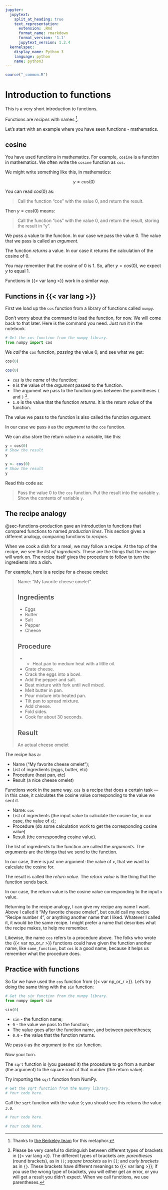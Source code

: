 ```yaml
---
jupyter:
  jupytext:
    split_at_heading: true
    text_representation:
      extension: .Rmd
      format_name: rmarkdown
      format_version: '1.1'
      jupytext_version: 1.2.4
  kernelspec:
    display_name: Python 3
    language: python
    name: python3
---
```


```r
source("_common.R")
```

# Introduction to functions

This is a very short introduction to functions.

Functions are *recipes* with names [^berkeley-thanks].

[^berkeley-thanks]: Thanks to [the Berkeley
  team](https://www.inferentialthinking.com/chapters/08/Functions_and_Tables)
  for this metaphor.


Let's start with an example where you have seen functions - mathematics.

## cosine

You have used functions in mathematics.  For example, `cosine` is a function in
mathematics.  We often write the `cosine` function as `cos`.

We might write something like this, in mathematics:

$$
y = cos(0)
$$

You can read $cos(0)$ as:

> Call the function "cos" with the value 0, and return the result.

Then $y = cos(0)$ means:

> Call the function "cos" with the value 0, and return the result, storing the
> result in "y".

We *pass* a value to the function.  In our case we pass the value $0$.  The
value that we pass is called an *argument*.

The function *returns* a value.  In our case it returns the calculation of the
cosine of $0$.

You may remember that the cosine of 0 is 1.  So, after $y = cos(0)$, we expect
$y$ to equal 1.

Functions in {{< var lang >}} work in a similar way.

## Functions in {{< var lang >}}

::: python
First we load up the `cos` function from a library of functions called `numpy`.

Don't worry about the command to load the function, for now.  We will come back
to that later.  Here is the command you need. Just run it in the notebook.

```python
# Get the cos function from the numpy library.
from numpy import cos
```
:::

We *call* the `cos` function, *passing* the value 0, and see what we get:

```python
cos(0)
```

```r
cos(0)
```

* `cos` is the *name* of the function;
* `0` is the value of the *argument* passed to the function.
* The argument we pass to the function goes between the parentheses `(` and `)`
  [^brackets].
* `1.0` is the value that the function *returns*.  It is the *return value* of
  the function.

[^brackets]: Please be very careful to distinguish between different types of
  brackets in {{< var lang >}}.  The different types of brackets
  are: *parentheses* (round brackets), as in `()`; *square brackets* as in
  `[]`; and *curly brackets* as in `{}`.  These brackets have different
  meanings to {{< var lang >}}; if you use the wrong type of brackets, you
  will either get an error, or you will get a result you didn't expect.
  When we call functions, we use parentheses.

The value we pass to the function is also called the function *argument*.

In our case we pass `0` as the *argument* to the `cos` function.

We can also store the return value in a variable, like this:

```python
y = cos(0)
# Show the result
y
```

```r
y <- cos(0)
# Show the result
y
```

Read this code as:

> Pass the value 0 to the `cos` function.  Put the result into the variable
> `y`. Show the contents of variable `y`.

## The recipe analogy

@sec-functions-production gave an introduction to functions that compared
functions to named *production lines*.  This section gives a different analogy,
comparing functions to *recipes*.

When we cook a dish for a meal, we may follow a recipe. At the top of the
recipe, we see the *list of ingredients*.  These are the things that the recipe
will work on.  The recipe itself gives the procedure to follow to turn the
ingredients into a dish.

For example, here is a recipe for a cheese omelet:

> Name: "My favorite cheese omelet"
>
> ## Ingredients
> * Eggs
> * Butter
> * Salt
> * Pepper
> * Cheese
>
> ## Procedure
>
* * Heat pan to medium heat with a little oil.
> * Grate cheese.
> * Crack the eggs into a bowl.
> * Add the pepper and salt.
> * Beat mixture with fork until well mixed.
> * Melt butter in pan.
> * Pour mixture into heated pan.
> * Tilt pan to spread mixture.
> * Add cheese.
> * Fold sides.
> * Cook for about 30 seconds.
>
> ## Result
> An actual cheese omelet

The recipe has a:

* Name ("My favorite cheese omelet");
* List of ingredients (eggs, butter, etc)
* Procedure (heat pan, etc)
* Result (a nice cheese omelet)

Functions work in the same way. `cos`
is a recipe that does a certain task — in this case, it calculates the cosine value corresponding to the value we sent it.

* Name: `cos`
* List of ingredients (the input value to calculate the cosine for, in our
  case, the value of `x`);
* Procedure (do some calculation work to get the corresponding cosine value)
* Result (the corresponding cosine value).

The list of ingredients to the function are called the *arguments*. The *arguments* are the things that we send to the function.

In our case, there is just one argument: the value of `x`, that we want to calculate the cosine for.

The result is called the *return value*. The *return value* is the thing that
the function sends back.

In our case, the return value is the cosine value corresponding to the input
`x` value.

Returning to the recipe analogy, I can give my recipe any name I want.  Above
I called it "My favorite cheese omelet", but could call my recipe "Recipe
number 4", or anything another name that I liked.  Whatever I called it, it
would be the same recipe.  I might prefer a name that describes what the
recipe makes, to help me remember.

Likewise, the name `cos` refers to a procedure above.  The folks who wrote the
{{< var np_or_r >}} functions could have given the function another name, like
`some_function`, but `cos` is a good name, because it helps us remember what
the procedure does.


## Practice with functions

So far we have used the `cos` function from {{< var np_or_r >}}.  Let's try
doing the same thing with the `sin` function:

::: python
```python
# Get the sin function from the numpy library.
from numpy import sin
```
:::

```python
sin(0)
```

* `sin` - the function name;
* `0` - the value we pass to the function;
* The value goes after the function name, and between parentheses;
* `0.0` - the value that the function returns.

We pass `0` as the *argument* to the `sin` function.


Now your turn.

The `sqrt` function is (you guessed it) the procedure to go from a number (the
argument) to the square root of that number (the return value).

::: python
Try importing the `sqrt` function from NumPy.
```python
# Get the sqrt function from the NumPy library.
# Your code here.
```
:::

Call the `sqrt` function with the value `9`; you should see this returns the
value `3.0`.

```python
# Your code here.
```

```r
# Your code here.
```
